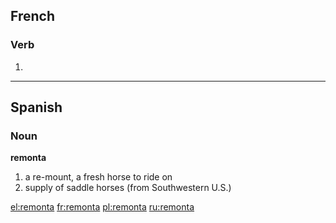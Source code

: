 ==French==

===Verb===
{{fr-verb-form}}

# {{form of|[[third-person|Third-person]] [[singular]] [[past historic]]|remonter|lang=French}}

----

==Spanish==

===Noun===
'''remonta'''

# a re-mount, a fresh horse to ride on
# supply of saddle horses (from Southwestern U.S.)

[[el:remonta]]
[[fr:remonta]]
[[pl:remonta]]
[[ru:remonta]]